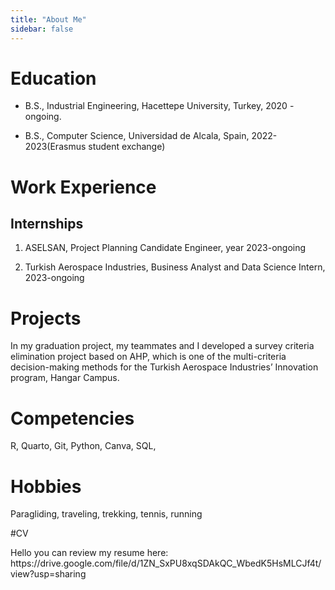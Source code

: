 ```yaml
---
title: "About Me"
sidebar: false 
---
```


# Education

-   B.S., Industrial Engineering, Hacettepe University, Turkey, 2020 - ongoing.

-   B.S., Computer Science, Universidad de Alcala, Spain, 2022-2023(Erasmus student exchange)

# Work Experience

## Internships

1.  ASELSAN, Project Planning Candidate Engineer, year 2023-ongoing

2.  Turkish Aerospace Industries, Business Analyst and Data Science Intern, 2023-ongoing

# Projects

In my graduation project, my teammates and I developed a survey criteria elimination project based on AHP, which is one of the multi-criteria decision-making methods for the Turkish Aerospace Industries' Innovation program, Hangar Campus.

# Competencies

R, Quarto, Git, Python, Canva, SQL,

# Hobbies

Paragliding, traveling, trekking, tennis, running

#CV

Hello you can review my resume here: https://drive.google.com/file/d/1ZN_SxPU8xqSDAkQC_WbedK5HsMLCJf4t/view?usp=sharing
